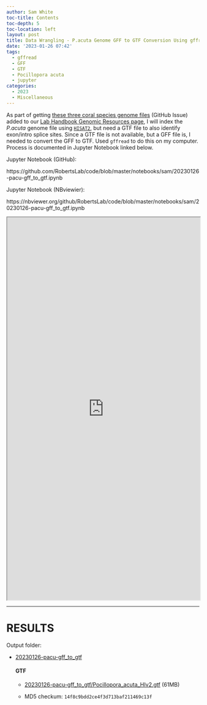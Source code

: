 ```yaml
---
author: Sam White
toc-title: Contents
toc-depth: 5
toc-location: left
layout: post
title: Data Wrangling - P.acuta Genome GFF to GTF Conversion Using gffread
date: '2023-01-26 07:42'
tags: 
  - gffread
  - GFF
  - GTF
  - Pocillopora acuta
  - jupyter
categories: 
  - 2023
  - Miscellaneous
---
```

As part of getting [these three coral species genome files](https://github.com/RobertsLab/resources/issues/1571) (GitHub Issue) added to our [Lab Handbook Genomic Resources page](https://robertslab.github.io/resources/Genomic-Resources/), I will index the _P.acuta_ genome file using [`HISAT2`](https://daehwankimlab.github.io/hisat2/), but need a GTF file to also identify exon/intro splice sites. Since a GTF file is not available, but a GFF file is, I needed to convert the GFF to GTF. Used `gffread` to do this on my computer. Process is documented in Jupyter Notebook linked below.

Jupyter Notebook (GitHub):

https://github.com/RobertsLab/code/blob/master/notebooks/sam/20230126-pacu-gff_to_gtf.ipynb

Jupyter Notebook (NBviewier):

https://nbviewer.org/github/RobertsLab/code/blob/master/notebooks/sam/20230126-pacu-gff_to_gtf.ipynb


<iframe src="https://nbviewer.org/github/RobertsLab/code/blob/master/notebooks/sam/20230126-pacu-gff_to_gtf.ipynb" width="100%" height="1000" scrolling="yes"></iframe>

---

# RESULTS

Output folder:

- [20230126-pacu-gff_to_gtf](https://gannet.fish.washington.edu/Atumefaciens/20230126-pacu-gff_to_gtf)

  #### GTF

  - [20230126-pacu-gff_to_gtf/Pocillopora_acuta_HIv2.gtf](https://gannet.fish.washington.edu/Atumefaciens/20230126-pacu-gff_to_gtf/Pocillopora_acuta_HIv2.gtf) (61MB)

  - MD5 checkum: `14f8c9bdd2ce4f3d713baf211469c13f`